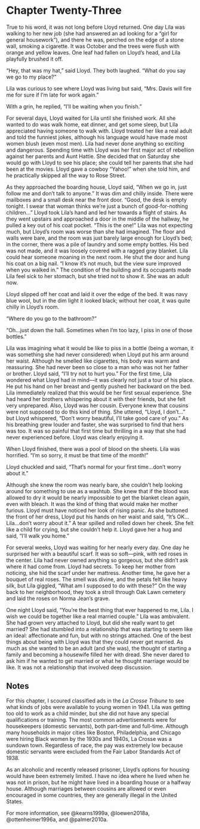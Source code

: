 # Chapter Twenty-Three

True to his word, it was not long before Lloyd returned. One day Lila was walking to her new job (she had answered an ad looking for a "girl for general housework"), and there he was, perched on the edge of a stone wall, smoking a cigarette. It was October and the trees were flush with orange and yellow leaves. One leaf had fallen on Lloyd's head, and Lila playfully brushed it off. 

"Hey, that was my hat," said Lloyd. They both laughed. "What do you say we go to my place?" 

Lila was curious to see where Lloyd was living but said, "Mrs. Davis will fire me for sure if I'm late for work again." 

With a grin, he replied, "I'll be waiting when you finish." 

For several days, Lloyd waited for Lila until she finished work. All she wanted to do was walk home, eat dinner, and get some sleep, but Lila appreciated having someone to walk with. Lloyd treated her like a real adult and told the funniest jokes, although his language would have made most women blush (even most men). Lila had never done anything so exciting and dangerous. Spending time with Lloyd was her first major act of rebellion against her parents and Aunt Hattie. She decided that on Saturday she would go with Lloyd to see his place; she could tell her parents that she had been at the movies. Lloyd gave a cowboy "Yahoo!" when she told him, and he practically skipped all the way to Rose Street. 

As they approached the boarding house, Lloyd said, "When we go in, just follow me and don't talk to anyone." It was dim and chilly inside. There were mailboxes and a small desk near the front door. "Good, the desk is empty tonight. I swear that woman thinks we're just a bunch of good-for-nothing children&hellip;" Lloyd took Lila's hand and led her towards a flight of stairs. As they went upstairs and approached a door in the middle of the hallway, he pulled a key out of his coat pocket. "This is the one!" Lila was not expecting much, but Lloyd's room was worse than she had imagined. The floor and walls were bare, and the room was just barely large enough for Lloyd's bed; in the corner, there was a pile of laundry and some empty bottles. His bed was not made, and it was loosely covered with a ragged gray blanket. Lila could hear someone moaning in the next room. He shut the door and hung his coat on a big nail. "I know it's not much, but the view sure improved when you walked in." The condition of the building and its occupants made Lila feel sick to her stomach, but she tried not to show it. She was an adult now.  

Lloyd slipped off her coat and laid it over the edge of the bed. It was navy blue wool, but in the dim light it looked black; without her coat, it was quite chilly in Lloyd's room. 

"Where do you go to the bathroom?" 

"Oh&hellip;just down the hall. Sometimes when I'm too lazy, I piss in one of those bottles." 

Lila was imagining what it would be like to piss in a bottle (being a woman, it was something she had never considered) when Lloyd put his arm around her waist. Although he smelled like cigarettes, his body was warm and reassuring. She had never been so close to a man who was not her father or brother. Lloyd said, "I'll try not to hurt you." For the first time, Lila wondered what Lloyd had in mind---it was clearly not just a tour of his place. He put his hand on her breast and gently pushed her backward on the bed. Lila immediately realized that this would be her first sexual experience. She had heard her brothers whispering about it with their friends, but she felt very unprepared. Also, Lloyd was her cousin. Everyone knew that cousins were not supposed to do this kind of thing. She uttered, "Lloyd, I don't&hellip;" but Lloyd whispered, "Don't worry beautiful, I'll take good care of you." As his breathing grew louder and faster, she was surprised to find that hers was too. It was so painful that first time but thrilling in a way that she had never experienced before. Lloyd was clearly enjoying it. 

When Lloyd finished, there was a pool of blood on the sheets. Lila was horrified. "I'm so sorry, it must be that time of the month!" 

Lloyd chuckled and said, "That's normal for your first time&hellip;don't worry about it." 

Although she knew the room was nearly bare, she couldn't help looking around for something to use as a washtub. She knew that if the blood was allowed to dry it would be nearly impossible to get the blanket clean again, even with bleach. It was the kind of thing that would make her mother furious. Lloyd must have noticed her look of rising panic. As she buttoned the front of her dress, Lloyd put his hands on her waist and said, "It's OK&hellip;Lila&hellip;don't worry about it." A tear spilled and rolled down her cheek. She felt like a child for crying, but she couldn't help it. Lloyd gave her a hug and said, "I'll walk you home."  

For several weeks, Lloyd was waiting for her nearly every day. One day he surprised her with a beautiful scarf. It was so soft---pink, with red roses in the center. Lila had never owned anything so gorgeous, but she didn't ask where it had come from. Lloyd had secrets. To keep her mother from noticing, she hid the scarf under her mattress. Another time, he gave her a bouquet of real roses. The smell was divine, and the petals felt like heavy silk, but Lila giggled, "What am I supposed to do with these?" On the way back to her neighborhood, they took a stroll through Oak Lawn cemetery and laid the roses on Norma Jean's grave. 

One night Lloyd said, "You're the best thing that ever happened to me, Lila. I wish we could be together like a real married couple." Lila was ambivalent. She had grown very attached to Lloyd, but did she really want to get married? She had stumbled into a relationship that was starting to seem like an ideal: affectionate and fun, but with no strings attached. One of the best things about being with Lloyd was that they could never get married. As much as she wanted to be an adult (and she was), the thought of starting a family and becoming a housewife filled her with dread. She never dared to ask him if he wanted to get married or what he thought marriage would be like. It was not a relationship that involved deep discussion.  

## Notes

For this chapter, I scoured classified ads in the *La Crosse Tribune* to see what kinds of jobs were available to young women in 1941. Lila was getting too old to work as a child minder, but she did not have any special qualifications or training. The most common advertisements were for housekeepers (domestic servants), both part-time and full-time. Although many households in major cities like Boston, Philadelphia, and Chicago were hiring Black women by the 1930s and 1940s, La Crosse was a sundown town. Regardless of race, the pay was extremely low because domestic servants were excluded from the Fair Labor Standards Act of 1938.

As an alcoholic and recently released prisoner, Lloyd's options for housing would have been extremely limited. I have no idea where he lived when he was not in prison, but he might have lived in a boarding house or a halfway house. Although marriages between cousins are allowed or even encouraged in some countries, they are generally illegal in the United States.  

For more information, see @kearns1999a, @loewen2018a, @ottenheimer1996a, and @palmer2010a.  